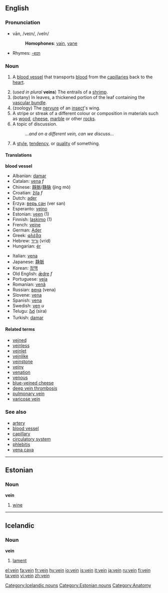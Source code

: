 {{wikipedia}}
==English==

===Pronunciation===
*vān, /veɪn/, /veIn/
*:'''Homophones''': [[vain]], [[vane]]
*Rhymes: [[Rhymes:English:-eɪn|-eɪn]]

===Noun===
{{en-noun}}
# {{anatomy}} A [[blood vessel]] that transports [[blood]] from the [[capillary|capillaries]] back to the [[heart]].
#(''used in plural'' '''veins''') The entrails of a [[shrimp]].
# (botany) In leaves, a thickened portion of the leaf containing the [[vascular bundle]].
# (zoology) The [[nervure]] of an [[insect]]'s wing.
# A stripe or streak of a different colour or composition in materials such as [[wood]], [[cheese]], [[marble]] or other [[rock]]s.
# A topic of discussion.
#:''...and on a different vein, can we discuss...''
# A [[style]], [[tendency]], or [[quality]] of something.

====Translations====
'''blood vessel'''
{{top}}
*Albanian: [[damar]]
*Catalan: [[vena]] ''f''
*Chinese: [[靜脈]]/[[静脉]] (jìng mò)
*Croatian: [[žila]] ''f''
*Dutch: [[ader]] {{m}}
*Erzya: [[верь сан]] (ver san)
*Esperanto: [[vejno]]
*Estonian: [[veen#Estonian|veen]] (1)
*Finnish: [[laskimo]] (1)
*French: [[veine]] {{f}}
*German: [[Ader]] {{f}}
*Greek: [[φλέβα]] {{f}}
*Hebrew: [[וריד]] (vrid) {{m}}
*Hungarian: [[ér]]
{{mid}}
*Italian: [[vena]] {{f}}
*Japanese: [[静脈]]
*Korean: [[정맥]]
*Old English: [[ædre|ǣdre]] ''f''
*Portuguese: [[veia]] {{f}}
*Romanian: [[venă]] {{f}}
*Russian: [[вена]] {{n}} (vena)
*Slovene: [[vena]] {{f}}
*Spanish: [[vena]] {{f}}
*Swedish: [[ven]] ''u''
*Telugu: [[సిర]] (sira)
*Turkish: [[damar]]
{{bottom}}

====Related terms====
*[[veined]]
*[[veinless]]
*[[veinlet]]
*[[veinlike]]
*[[veinstone]]
*[[veiny]]
*[[venation]]
*[[venous]]
*[[blue-veined cheese]]
*[[deep vein thrombosis]]
*[[pulmonary vein]]
*[[varicose vein]]

===See also===
*[[artery]]
*[[blood vessel]]
*[[capillary]]
*[[circulatory system]]
*[[phlebitis]]
*[[vena cava]]


----

==Estonian==
===Noun===
'''vein'''

# [[wine]]

----

==Icelandic==
===Noun===
'''vein'''

# [[lament]]

[[Category:Icelandic nouns]]
[[Category:Estonian nouns]]
[[Category:Anatomy]]

[[el:vein]]
[[fa:vein]]
[[fr:vein]]
[[hy:vein]]
[[io:vein]]
[[is:vein]]
[[it:vein]]
[[ja:vein]]
[[ru:vein]]
[[fi:vein]]
[[ta:vein]]
[[vi:vein]]
[[zh:vein]]